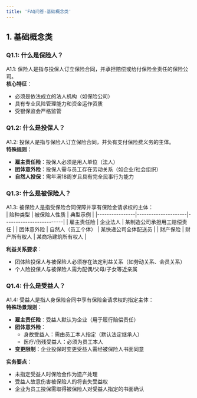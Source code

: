 ```yaml
---
title: 'FAQ问答-基础概念类'
---
```


## 1. 基础概念类

### Q1.1: 什么是保险人？
A1.1: 保险人是指与投保人订立保险合同，并承担赔偿或给付保险金责任的保险公司。  
**核心特征**：  
- 必须是依法成立的法人机构（如保险公司）  
- 具有专业风险管理能力和资金运作资质  
- 受银保监会严格监管  

### Q1.2: 什么是投保人？
A1.2: 投保人是指与保险人订立保险合同，并负有支付保险费义务的主体。  
**特殊规则**：  
- **雇主责任险**：投保人必须是用人单位（法人）  
- **团体意外险**：投保人需与员工存在劳动关系（如企业/社会组织）  
- **自然人投保**：需年满18周岁且具有完全民事行为能力  

### Q1.3: 什么是被保险人？
A1.3: 被保险人是指受保险合同保障并享有保险金请求权的主体：  
| 险种类型        | 被保险人性质          | 典型示例                  |
|----------------|---------------------|-------------------------|
| 雇主责任险      | 企业法人            | 某制造公司承担用工赔偿责任    |
| 团体意外险      | 自然人（员工个体）   | 某快递公司全体配送员        |
| 财产保险        | 财产所有权人        | 某商场建筑所有权人          |

**利益关系要求**：  
- 团体险投保人与被保险人必须存在法定利益关系（如劳动关系、会员关系）  
- 个人险投保人与被保险人需为配偶/父母/子女等近亲属  

### Q1.4: 什么是受益人？
A1.4: 受益人是指人身保险合同中享有保险金请求权的指定主体：  
**特殊场景规则**：  
- **雇主责任险**：受益人默认为企业（用于履行赔偿责任）  
- **团体意外险**：  
  - 身故受益人：需由员工本人指定（默认法定继承人）  
  - 医疗/伤残受益人：必须为员工本人  
- **变更限制**：企业投保时变更受益人需经被保险人书面同意  

**实务要点**：  
- 未指定受益人时保险金作为遗产处理  
- 受益人故意伤害被保险人的将丧失受益权  
- 企业为员工投保需取得被保险人对受益人指定的书面确认  
